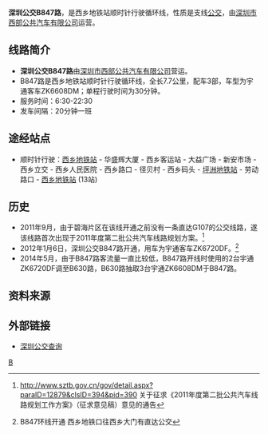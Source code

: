 {{citation style|time=2018-01-19T14:19:28+00:00}}
{{Infobox Bus Route
| number=深圳公交B847路
| image=[[File:深圳公交B847路宇通ZK6720DF.jpg|350px]]
| operator=[[深圳市西部公共汽车有限公司|深圳市西部公共汽车有限公司]] 
| garage=深圳市西部公共汽车有限公司第一分公司西乡车队
| length=7.7km
| via=西乡客运站、大益广场、西乡立交、西乡码头、[[坪洲站|坪洲地铁站]]
| time=30分钟
| start=西乡地铁站
| end=西乡地铁站（顺时针行驶）
| level=6:30-22:30
| frequency=20分钟一班
| vehicle=宇通客车ZK6608DM
| Fare=一票制1元
| bgcolor=orange
| fontcolor=white
}}
'''深圳公交B847路'''，是西乡地铁站顺时针行驶循环线，性质是支线[[公交|公交]]，由[[深圳市西部公共汽车有限公司|深圳市西部公共汽车有限公司]]运营。

== 线路简介 ==
* '''深圳公交B847路'''由[[深圳市西部公共汽车有限公司|深圳市西部公共汽车有限公司]]营运。
* B847路是西乡地铁站顺时针行驶循环线，全长7.7公里，配车3部，车型为宇通客车ZK6608DM；单程行驶时间为30分钟。
* 服务时间：6:30-22:30
* 发车间隔：20分钟一班

== 途经站点 ==
*顺时针行驶：[[西乡站_(深圳)|西乡地铁站]] - 华盛辉大厦 - 西乡客运站 - 大益广场 - 新安市场 - 西乡立交 - 西乡人民医院 - 西乡路口 - 径贝村 - 西乡码头 - [[坪洲站|坪洲地铁站]] - 劳动路口 - [[西乡站_(深圳)|西乡地铁站]] (13站)

== 历史 ==
*2011年9月，由于碧海片区在该线开通之前没有一条直达G107的公交线路，遂该线路首次出现于2011年度第二批公共汽车线路规划方案。<ref>http://www.sztb.gov.cn/gov/detail.aspx?paraID=12879&clsID=394&pid=390{{dead link|date=2018年3月 |bot=InternetArchiveBot |fix-attempted=yes }} 关于征求《2011年度第二批公共汽车线路规划工作方案》（征求意见稿）意见的通告</ref>
*2012年1月6日，深圳公交B847路开通，用车为宇通客车ZK6720DF。<ref>{{cite web |url=http://www.baoannet.com/content/2012-01/06/content_6369739.htm |title=存档副本 |accessdate=2012年2月26日 |deadurl=yes |archiveurl=https://web.archive.org/web/20120119205025/http://www.baoannet.com/content/2012-01/06/content_6369739.htm |archivedate=2012年1月19日 |df= }} B847环线开通 西乡地铁口往西乡大门有直达公交</ref>
*2014年5月，由于B847路客流量一直比较低，B847路开线时使用的2台宇通ZK6720DF调至B630路，B630路抽取3台宇通ZK6608DM于B847路。

==资料来源==
{{reflist|1}}

== 外部链接 ==
* [http://shenzhen.8684.cn/ 深圳公交查询] {{Wayback|url=http://shenzhen.8684.cn/ |date=20210127221611 }}

{{Transport-stub}}
[[Category:深圳公交线路|B]]